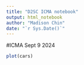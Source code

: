 ```yaml
---
title: "D2SC ICMA notebook"
output: html_notebook
author: "Madison Chin"
date: "`r Sys.Date()`"
---
```


#ICMA Sept 9 2024
```r
plot(cars)
```

